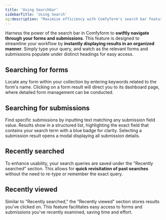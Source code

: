 ```yaml
---
title: 'Using Searchbar'
sidebarTitle: 'Using Search'
og:description: "Maximize efficiency with Comfyform's search bar feature, rapidly finding forms and submissions and accessing recent searches and views."
---
```


Harness the power of the search bar in Comfyform to **swiftly navigate through your forms and submissions**. This feature is designed to streamline your workflow by **instantly displaying results in an organized manner**. Simply type your query, and watch as the relevant forms and submissions populate under distinct headings for easy access.

## Searching for forms

Locate any form within your collection by entering keywords related to the form's name. Clicking on a form result will direct you to its dashboard page, where detailed form management can be conducted.

## Searching for submissions

Find specific submissions by inputting text matching any submission field value. Results show in a structured list, highlighting the exact field that contains your search term with a blue badge for clarity. Selecting a submission result opens a modal displaying all submission details.

## Recently searched

To enhance usability, your search queries are saved under the "Recently searched" section. This allows for **quick revisitation of past searches** without the need to re-type or remember the exact query.

## Recently viewed

Similar to "Recently searched," the "Recently viewed" section stores results you've clicked on. This feature facilitates easy access to forms and submissions you've recently examined, saving time and effort.